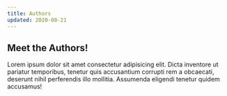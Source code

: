 ```yaml
---
title: Authors
updated: 2020-08-21
---
```


## Meet the Authors!

Lorem ipsum dolor sit amet consectetur adipisicing elit. Dicta inventore ut pariatur temporibus, tenetur quis accusantium corrupti rem a obcaecati, deserunt nihil perferendis illo mollitia. Assumenda eligendi tenetur quidem accusamus!

<SecAuthors />
